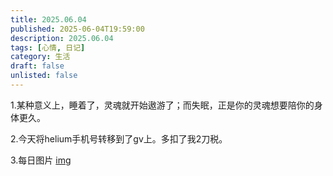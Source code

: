 ```yaml
---
title: 2025.06.04
published: 2025-06-04T19:59:00
description: 2025.06.04
tags: [心情, 日记]
category: 生活
draft: false
unlisted: false
---
```




1.某种意义上，睡着了，灵魂就开始遨游了；而失眠，正是你的灵魂想要陪你的身体更久。

2.今天将helium手机号转移到了gv上。多扣了我2刀税。

3.每日图片
[img](https://cdn.jsdelivr.net/gh/sjhxlll/pic@master/img/mocha%40%E6%96%B0%E5%88%8A%E5%A7%94%E8%A8%97%E4%B8%AD_STARS_93409096_p0.png)